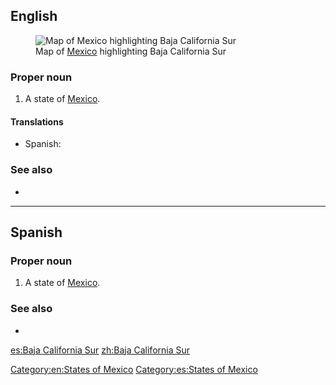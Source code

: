 ==English==
[[File:Mexico map, MX-BCS.svg|thumb|Map of [[Mexico]] highlighting Baja California Sur]]
===Proper noun===
{{en-proper noun}}

# A state of [[Mexico]].

====Translations====
{{trans-top|state of Mexico}}
*Spanish: {{t+|es|Baja California Sur|f}}
{{trans-mid}}
{{trans-bottom}}

[[Category:en:States of Mexico]]

===See also===
*{{pedialite}}

----

==Spanish==

===Proper noun===
{{es-proper noun|f}}

# A state of [[Mexico]].

===See also===
* {{pedialite|lang=es}}

[[Category:es:States of Mexico]]

[[es:Baja California Sur]]
[[zh:Baja California Sur]]